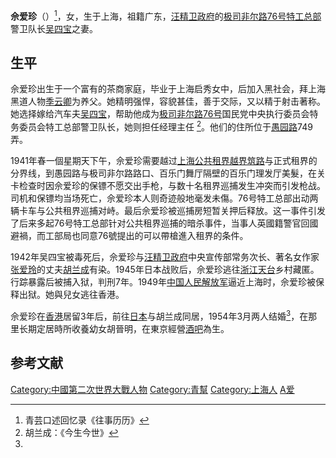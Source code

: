 '''佘爱珍'''（{{bd|1900年||？|catIdx=S佘}}）<ref>青芸口述回忆录《往事历历》</ref>，女，生于上海，祖籍广东，[[汪精卫政府|汪精卫政府]]的[[极司非尔路76号|极司非尔路76号特工总部]]警卫队长[[吴四宝|吴四宝]]之妻。

==生平==
佘爱珍出生于一个富有的茶商家庭，毕业于上海启秀女中，后加入黑社会，拜上海黑道人物[[季云卿|季云卿]]为养父。她精明强悍，容貌甚佳，善于交际，又以精于射击著称。她选择嫁给汽车夫[[吴四宝|吴四宝]]，帮助他成为[[极司非尔路76号|极司非尔路76号]]国民党中央执行委员会特务委员会特工总部警卫队长，她则担任经理主任 <ref name="#1">胡兰成：《今生今世》</ref>。他们的住所位于[[愚园路|愚园路]]749弄。

1941年春一個星期天下午，佘爱珍需要越过[[上海公共租界越界筑路|上海公共租界越界筑路]]与正式租界的分界线，到愚园路与极司非尔路路口、百乐门舞厅隔壁的百乐门理发厅美髮，在关卡检查时因佘爱珍的保镖不愿交出手枪，与数十名租界巡捕发生冲突而引发枪战。司机和保镖均当场死亡，佘爱珍本人则奇迹般地毫发未傷。76号特工总部出动两辆卡车与公共租界巡捕对峙。最后佘爱珍被巡捕房短暂关押后释放。这一事件引发了后来多起76号特工总部针对公共租界巡捕的暗杀事件，当事人英國籍警官回國避禍，而工部局也同意76號提出的可以帶槍進入租界的条件。 

1942年吴四宝被毒死后，佘爱珍与[[汪精卫政府|汪精卫政府]]中央宣传部常务次长、著名女作家[[张爱玲|张爱玲]]的丈夫[[胡兰成|胡兰成]]有染。1945年日本战败后，佘爱珍逃往[[浙江|浙江]][[天台县|天台]]乡村藏匿。行踪暴露后被捕入狱，判刑7年。1949年[[中国人民解放军|中国人民解放军]]逼近上海时，佘爱珍被保释出狱。她與兒女逃往香港。　

佘爱珍在[[香港|香港]]居留3年后，前往[[日本|日本]]与胡兰成同居，1954年3月两人结婚<ref name="#1"/>，在那里长期定居時所收養幼女胡晉明，在東京經營[[酒吧|酒吧]]為生。

==参考文献==
<div class="references-small">
<references />
</div>
{{DEFAULTSORT:She佘}}
[[Category:中國第二次世界大戰人物|Category:中國第二次世界大戰人物]]
[[Category:青幫|Category:青幫]]
[[Category:上海人|Category:上海人]]
[[Category:佘姓|A爱]]